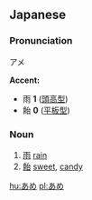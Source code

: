==Japanese==
===Pronunciation===
アメ

'''Accent:'''
*雨 '''1''' ([[頭高型]])
*飴 '''0''' ([[平板型]])

===Noun===

#[[雨]] [[rain]]
#[[飴]] [[sweet]], [[candy]]

[[hu:あめ]]
[[pl:あめ]]